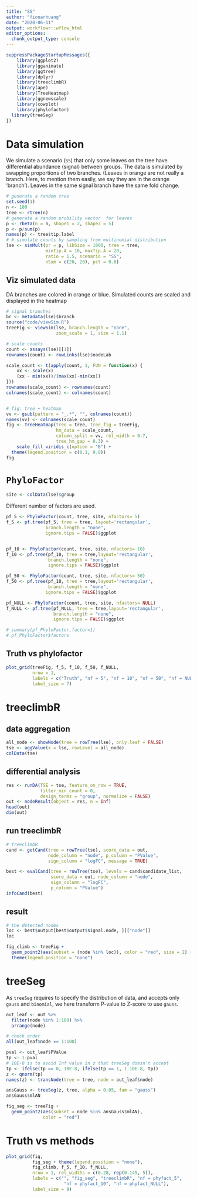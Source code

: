 ```yaml
---
title: "SS"
author: "fionarhuang"
date: "2020-06-11"
output: workflowr::wflow_html
editor_options:
  chunk_output_type: console
---
```


```r
suppressPackageStartupMessages({
    library(ggplot2)
    library(gganimate)
    library(ggtree)
    library(dplyr)
    library(treeclimbR)  
    library(ape)
    library(TreeHeatmap)
    library(ggnewscale)
    library(cowplot)
    library(phylofactor)
  library(treeSeg)
})
```


# Data simulation

We simulate a scenario (`SS`) that only some leaves on the tree have
differential abundance (signal) between groups. The data is simulated by
swapping proportions of two branches. (Leaves in orange are not really a branch. Here, to mention them easily, we say they are in the orange 'branch'). Leaves in the same signal branch have the same fold change. 

```r
# generate a random tree
set.seed(1)
n <- 100
tree <- rtree(n)
# generate a random probility vector  for leaves
p <- rbeta(n = n, shape1 = 2, shape2 = 5)
p <- p/sum(p)
names(p) <- tree$tip.label
# # simulate counts by sampling from multinomial distribution
lse <- simMult(pr = p, libSize = 1000, tree = tree,
               minTip.A = 10, maxTip.A = 20,
               ratio = 1.5, scenario = "SS",
               nSam = c(20, 20), pct = 0.6)
```

## Viz simulated data

DA branches are colored in orange or blue. Simulated counts are scaled and displayed in the heatmap
```r
# signal branches
br <- metadata(lse)$branch
source("code/viewSim.R")
treeFig <- viewSim(lse, branch.length = "none",
                   zoom_scale = 1, size = 1.1)

# scale counts
count <- assays(lse)[[1]]
rownames(count) <- rowLinks(lse)$nodeLab

scale_count <- t(apply(count, 1, FUN = function(x) {
    xx <- scale(x)
    (xx - min(xx))/(max(xx)-min(xx))
}))
rownames(scale_count) <- rownames(count)
colnames(scale_count) <- colnames(count)


# fig: tree + heatmap
vv <- gsub(pattern = "_.*", "", colnames(count))
names(vv) <- colnames(scale_count)
fig <- TreeHeatmap(tree = tree, tree_fig = treeFig, 
                   hm_data = scale_count,
                   column_split = vv, rel_width = 0.7, 
                   tree_hm_gap = 0.3) +
    scale_fill_viridis_c(option = "B") +
  theme(legend.position = c(0.1, 0.8))
fig
```


# `PhyloFactor`

```r
site <- colData(lse)$group
```

Different number of factors are used.
```r
pf_5 <- PhyloFactor(count, tree, site, nfactors= 5)
f_5 <- pf.tree(pf_5, tree = tree, layout='rectangular', 
               branch.length = "none",
               ignore.tips = FALSE)$ggplot


pf_10 <- PhyloFactor(count, tree, site, nfactors= 10)
f_10 <- pf.tree(pf_10, tree = tree,layout='rectangular', 
                branch.length = "none",
                ignore.tips = FALSE)$ggplot

pf_50 <- PhyloFactor(count, tree, site, nfactors= 50)
f_50 <- pf.tree(pf_10, tree = tree,layout='rectangular', 
                branch.length = "none",
               ignore.tips = FALSE)$ggplot

pf_NULL <- PhyloFactor(count, tree, site, nfactors= NULL)
f_NULL <- pf.tree(pf_NULL, tree = tree,layout='rectangular',
                  branch.length = "none",
                  ignore.tips = FALSE)$ggplot

# summary(pf_PhyloFactor,factor=1)
# pf_PhyloFactor$factors
```

## Truth vs phylofactor
```r
plot_grid(treeFig, f_5, f_10, f_50, f_NULL, 
          nrow = 1, 
          labels = c("Truth", "nf = 5", "nf = 10", "nf = 50", "nf = NULL"), 
          label_size = 7)

```


# treeclimbR

## data aggregation
```r
all_node <- showNode(tree = rowTree(lse), only.leaf = FALSE)
tse <- aggValue(x = lse, rowLevel = all_node)
colData(tse)
```

## differential analysis

```r
res <- runDA(TSE = tse, feature_on_row = TRUE, 
             filter_min_count = 0, 
             design_terms = "group", normalize = FALSE)
out <- nodeResult(object = res, n = Inf)
head(out)
dim(out)
```

## run treeclimbR
```r
# treeclimbR
cand <- getCand(tree = rowTree(tse), score_data = out, 
                node_column = "node", p_column = "PValue",
                sign_column = "logFC", message = TRUE)

best <- evalCand(tree = rowTree(tse), levels = cand$candidate_list, 
                 score_data = out, node_column = "node",
                 sign_column = "logFC",
                 p_column = "PValue")
infoCand(best)


```


## result

```r
# the detected nodes
loc <- best$output[best$output$signal.node, ][["node"]]
loc

fig_climb <- treeFig +
  geom_point2(aes(subset = (node %in% loc)), color = "red", size = 2) +
  theme(legend.position = "none")
```

# treeSeg

As `treeSeg` requires to specify the distribution of data, and accepts only `gauss` and `binomial`, we here transform P-value to Z-score to use `gauss`.

```r
out_leaf <- out %>%
  filter(node %in% 1:100) %>%
  arrange(node)

# check order
all(out_leaf$node == 1:100)

pval <- out_leaf$PValue
tp <- 1-pval
# 10E-8 is to avoid Inf value in z that treeSeg doesn't accept
tp <- ifelse(tp == 0, 10E-8, ifelse(tp == 1, 1-10E-8, tp))
z <- qnorm(tp)
names(z) <- transNode(tree = tree, node = out_leaf$node)

ansGauss <- treeSeg(z, tree, alpha = 0.05, fam = "gauss")
ansGauss$mlAN

fig_seg <- treeFig +
  geom_point2(aes(subset = node %in% ansGauss$mlAN), 
              color = "red")
```


# Truth vs methods
```r
plot_grid(fig, 
          fig_seg + theme(legend.position = "none"), 
          fig_climb, f_5, f_10, f_NULL, 
          nrow = 1, rel_widths = c(0.28, rep(0.145, 5)),
          labels = c("", "fig_seg", "treeclimbR", "nf = phyfact_5",
                      "nf = phyfact_10", "nf = phyfact_NULL"), 
          label_size = 9)

```

